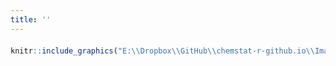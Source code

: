 ```yaml
---
title: ''
---
```



<div style="margin-bottom:20px;">
</div>

```r
knitr::include_graphics("E:\\Dropbox\\GitHub\\chemstat-r-github.io\\Image\\PNG_FILE_03\\curve_fitting.png")
```

<div style="margin-bottom:20px;">
</div>
